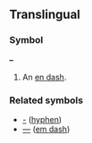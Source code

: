 ==Translingual==
===Symbol===
'''–'''

# An [[en dash]].

===Related symbols===
*[[-]] ([[hyphen]])
*[[—]] ([[em dash]])